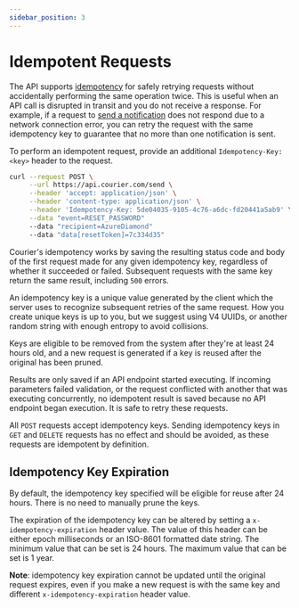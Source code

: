 ```yaml
---
sidebar_position: 3
---
```


# Idempotent Requests

The API supports [idempotency](https://en.wikipedia.org/wiki/Idempotence) for safely retrying requests without accidentally performing the same operation twice. This is useful when an API call is disrupted in transit and you do not receive a response. For example, if a request to [send a notification](ref:send-api) does not respond due to a network connection error, you can retry the request with the same idempotency key to guarantee that no more than one notification is sent.

To perform an idempotent request, provide an additional `Idempotency-Key: <key>` header to the request.

```bash title="cURL"
curl --request POST \
     --url https://api.courier.com/send \
     --header 'accept: application/json' \
     --header 'content-type: application/json' \
     --header 'Idempotency-Key: 5de04035-9105-4c76-a6dc-fd20441a5ab9' \
     --data "event=RESET_PASSWORD"
     --data "recipient=AzureDiamond"
     --data "data[resetToken]=7c334d35"
```

Courier's idempotency works by saving the resulting status code and body of the first request made for any given idempotency key, regardless of whether it succeeded or failed. Subsequent requests with the same key return the same result, including `500` errors.

An idempotency key is a unique value generated by the client which the server uses to recognize subsequent retries of the same request. How you create unique keys is up to you, but we suggest using V4 UUIDs, or another random string with enough entropy to avoid collisions.

Keys are eligible to be removed from the system after they're at least 24 hours old, and a new request is generated if a key is reused after the original has been pruned.

Results are only saved if an API endpoint started executing. If incoming parameters failed validation, or the request conflicted with another that was executing concurrently, no idempotent result is saved because no API endpoint began execution. It is safe to retry these requests.

All `POST` requests accept idempotency keys. Sending idempotency keys in `GET` and `DELETE` requests has no effect and should be avoided, as these requests are idempotent by definition.

## Idempotency Key Expiration

By default, the idempotency key specified will be eligible for reuse after 24 hours. There is no need to manually prune the keys.

The expiration of the idempotency key can be altered by setting a `x-idempotency-expiration` header value. The value of this header can be either epoch milliseconds or an ISO-8601 formatted date string. The minimum value that can be set is 24 hours. The maximum value that can be set is 1 year.

**Note**: idempotency key expiration cannot be updated until the original request expires, even if you make a new request is with the same key and different `x-idempotency-expiration` header value.
